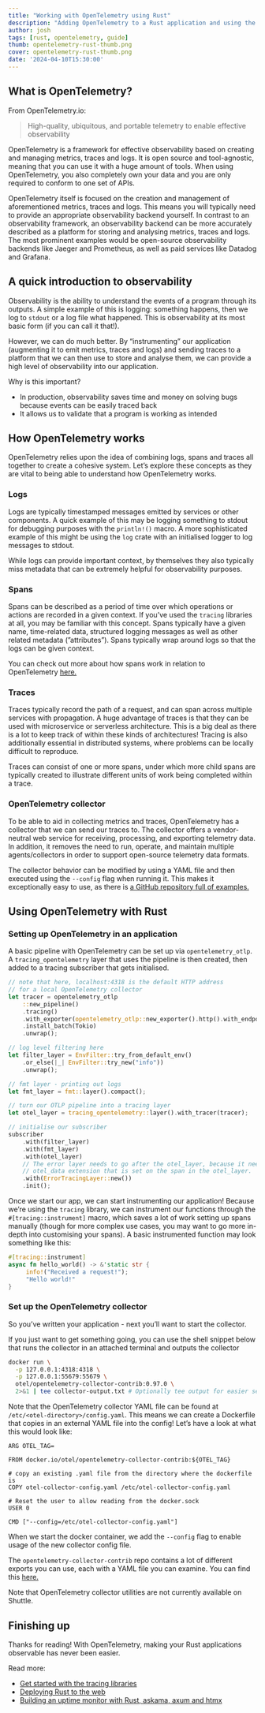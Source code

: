 ```yaml
---
title: "Working with OpenTelemetry using Rust"
description: "Adding OpenTelemetry to a Rust application and using the OpenTelemetry collector"
author: josh
tags: [rust, opentelemetry, guide]
thumb: opentelemetry-rust-thumb.png
cover: opentelemetry-rust-thumb.png
date: '2024-04-10T15:30:00'
---
```

## What is OpenTelemetry?

From OpenTelemetry.io:

> High-quality, ubiquitous, and portable telemetry to enable effective observability

OpenTelemetry is a framework for effective observability based on creating and managing metrics, traces and logs. It is open source and tool-agnostic, meaning that you can use it with a huge amount of tools. When using OpenTelemetry, you also completely own your data and you are only required to conform to one set of APIs.

OpenTelemetry itself is focused on the creation and management of aforementioned metrics, traces and logs. This means you will typically need to provide an appropriate observability  backend yourself. In contrast to an observability framework, an observability backend can be more accurately described as a platform for storing and analysing metrics, traces and logs. The most prominent examples would be open-source observability backends like Jaeger and Prometheus, as well as paid services like Datadog and Grafana.

## A quick introduction to observability

Observability is the ability to understand the events of a program through its outputs. A simple example of this is logging: something happens, then we log to `stdout` or a log file what happened. This is observability at its most basic form (if you can call it that!).

However, we can do much better. By “instrumenting” our application (augmenting it to emit metrics, traces and logs) and sending traces to a platform that we can then use to store and analyse them, we can provide a high level of observability into our application.

Why is this important?

- In production, observability saves time and money on solving bugs because events can be easily traced back
- It allows us to validate that a program is working as intended

## How OpenTelemetry works

OpenTelemetry relies upon the idea of combining logs, spans and traces all together to create a cohesive system. Let’s explore these concepts as they are vital to being able to understand how OpenTelemetry works.

### Logs

Logs are typically timestamped messages emitted by services or other components. A quick example of this may be logging something to stdout for debugging purposes with the `println!()` macro. A more sophisticated example of this might be using the `log` crate with an initialised logger to log messages to stdout.

While logs can provide important context, by themselves they also typically miss metadata that can be extremely helpful for observability purposes.

### Spans

Spans can be described as a period of time over which operations or actions are recorded in a given context. If you’ve used the `tracing` libraries at all, you may be familiar with this concept. Spans typically have a given name, time-related data, structured logging messages as well as other related metadata (”attributes”). Spans typically wrap around logs so that the logs can be given context.

You can check out more about how spans work in relation to OpenTelemetry [here.](https://opentelemetry.io/docs/concepts/signals/traces/#spans)

### Traces

Traces typically record the path of a request, and can span across multiple services with propagation. A huge advantage of traces is that they can be used with microservice or serverless architecture. This is a big deal as there is a lot to keep track of within these kinds of architectures! Tracing is also additionally essential in distributed systems, where problems can be locally difficult to reproduce.

Traces can consist of one or more spans, under which more child spans are typically created to illustrate different units of work being completed within a trace.

### OpenTelemetry collector

To be able to aid in collecting metrics and traces, OpenTelemetry has a collector that we can send our traces to. The collector offers a vendor-neutral web service for receiving, processing, and exporting telemetry data. In addition, it removes the need to run, operate, and maintain multiple agents/collectors in order to support open-source telemetry data formats.

The collector behavior can be modified by using a YAML file and then executed using the `--config` flag when running it. This makes it exceptionally easy to use, as there is [a GitHub repository full of examples.](https://github.com/open-telemetry/opentelemetry-collector-contrib)

## Using OpenTelemetry with Rust

### Setting up OpenTelemetry in an application

A basic pipeline with OpenTelemetry can be set up via `opentelemetry_otlp`. A `tracing_opentelemetry` layer that uses the pipeline is then created, then added to a tracing subscriber that gets initialised.

```rust
// note that here, localhost:4318 is the default HTTP address
// for a local OpenTelemetry collector
let tracer = opentelemetry_otlp
    ::new_pipeline()
    .tracing()
    .with_exporter(opentelemetry_otlp::new_exporter().http().with_endpoint("localhost:4318"))
    .install_batch(Tokio)
    .unwrap();

// log level filtering here
let filter_layer = EnvFilter::try_from_default_env()
    .or_else(|_| EnvFilter::try_new("info"))
    .unwrap();

// fmt layer - printing out logs
let fmt_layer = fmt::layer().compact();

// turn our OTLP pipeline into a tracing layer
let otel_layer = tracing_opentelemetry::layer().with_tracer(tracer);

// initialise our subscriber
subscriber
    .with(filter_layer)
    .with(fmt_layer)
    .with(otel_layer)
    // The error layer needs to go after the otel_layer, because it needs access to the
    // otel_data extension that is set on the span in the otel_layer.
    .with(ErrorTracingLayer::new())
    .init();
```

Once we start our app, we can start instrumenting our application! Because we’re using the `tracing` library, we can instrument our functions through the `#[tracing::instrument]` macro, which saves a lot of work setting up spans manually (though for more complex use cases, you may want to go more in-depth into customising your spans). A basic instrumented function may look something like this:

```rust
#[tracing::instrument]
async fn hello_world() -> &'static str {
     info!("Received a request!");
     "Hello world!"
}
```

### Set up the OpenTelemetry collector

So you’ve written your application - next you’ll want to start the collector.

If you just want to get something going, you can use the shell snippet below that runs the collector in an attached terminal and outputs the collector

```bash
docker run \
  -p 127.0.0.1:4318:4318 \
  -p 127.0.0.1:55679:55679 \
  otel/opentelemetry-collector-contrib:0.97.0 \
  2>&1 | tee collector-output.txt # Optionally tee output for easier search later
```

Note that the OpenTelemetry collector YAML file can be found at `/etc/<otel-directory>/config.yaml`.  This means we can create a Dockerfile that copies in an external YAML file into the config! Let’s have a look at what this would look like:

```docker
ARG OTEL_TAG=

FROM docker.io/otel/opentelemetry-collector-contrib:${OTEL_TAG}

# copy an existing .yaml file from the directory where the dockerfile is
COPY otel-collector-config.yaml /etc/otel-collector-config.yaml

# Reset the user to allow reading from the docker.sock
USER 0

CMD ["--config=/etc/otel-collector-config.yaml"]
```

When we start the docker container, we add the `--config` flag to enable usage of the new collector config file.

The `opentelemetry-collector-contrib` repo contains a lot of different exports you can use, each with a YAML file you can examine. You can find this [here.](https://github.com/open-telemetry/opentelemetry-collector-contrib/tree/main/exporter)

Note that OpenTelemetry collector utilities are not currently available on Shuttle.

## Finishing up

Thanks for reading! With OpenTelemetry, making your Rust applications observable has never been easier.

Read more:

- [Get started with the tracing libraries](https://www.shuttle.dev/blog/2024/01/09/getting-started-tracing-rust)
- [Deploying Rust to the web](https://www.shuttle.dev/blog/2024/02/07/deploy-rust-web)
- [Building an uptime monitor with Rust, askama, axum and htmx](https://www.shuttle.dev/blog/2024/02/08/uptime-monitoring-rust)
